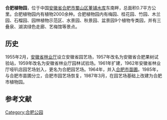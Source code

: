 {{Infobox park
| name = 合肥植物园
| alt_name = 
| photo = 
| photo_width = 
| photo_alt = 
| photo_caption = 
| type = 
| location = {{CHN}}[[安徽省|安徽省]][[合肥市|合肥市]]
| lat_d = 
| long_d = 
| region = 
| area = 0.7平方公里
| created = 1987年3月
| operator = 合肥市园林局<ref>[http://www.ah.gov.cn/UserData/DocHtml/1/2013/6/18/5129728037913.html 合肥市园林局下属公园地址及开放时间]{{dead link|date=2018年5月 |bot=InternetArchiveBot |fix-attempted=yes }}</ref>
| visitation_num = 
| status = 
| open = 
| map = 
| map_width = 
| map_alt = 
| map_caption = 
}}
'''合肥植物园'''，位于中国[[安徽省|安徽省]][[合肥市|合肥市]][[蜀山区|蜀山区]][[董铺水库|董铺水库]]东南畔，总面积0.7平方公里。合肥植物园内有植物2000余种。合肥植物园内有梅园、桂花园、竹园、木兰园、石榴园、园林植物示范区、水景园、秋景园、盆景园9个植物专类园，并有三叠泉、湖滨绿色走廊、艺梅馆等景点。

== 历史 ==
1955年2月，[[安徽省林业厅|安徽省林业厅]]设立安徽省园艺场，1957年改名为安徽省合肥果树试验站，1959年改名为安徽省林业厅园林试验场。1961年扩建，1962年安徽省林业厅哑叭店园艺场划入，更名为合肥园艺场。1964年，并入[[合肥市苗圃|合肥市苗圃]]。1985年，与合肥市苗圃分立，合肥市园艺场恢复，1987年3月，在园艺场基础上改建为合肥市植物园。

==参考文献==
{{reflist}}

[[Category:合肥公园|Category:合肥公园]]